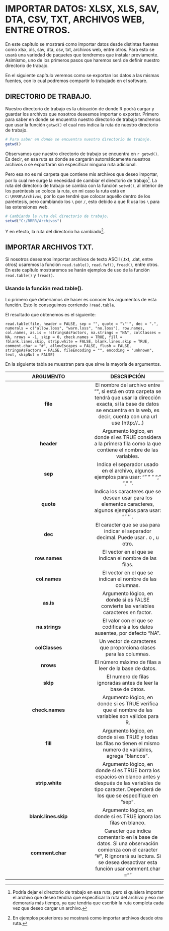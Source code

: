 # IMPORTAR DATOS: XLSX, XLS, SAV, DTA, CSV, TXT, ARCHIVOS WEB, ENTRE OTROS.

En este capítulo se mostrará como importar datos desde distintas fuentes como xlsx, xls, sav, dta, csv, txt, archivos web, entre otros. Para esto se usará una variedad de paquetes que tendremos que instalar previamente. Asimismo, uno de los primeros pasos que haremos será de definir nuestro directorio de trabajo.

En el siguiente capítulo veremos como se exportan los datos a las mismas fuentes, con lo cual podremos compartir lo trabajado en el software. 

## DIRECTORIO DE TRABAJO.

Nuestro directorio de trabajo es la ubicación de donde R podrá cargar y guardar los archivos que nosotros deseemos importar o exportar. Primero para saber en donde se encuentra nuestro directorio de trabajo tendremos que usar la función `getwd()` el cual nos indica la ruta de nuestro directorio de trabajo. 

```r
# Para saber en donde se encuentra nuestro directorio de trabajo. 
getwd()
```

Observamos que nuestro directorio de trabajo se encuentra en `r getwd()`. Es decir, en esa ruta es donde se cargarán automáticamente nuestros archivos o se exportarán sin especificar ninguna ruta adicional. 

Pero esa no es mi carpeta que contiene mis archivos que deseo importar, por lo cual me surge la necesidad de cambiar el directorio de trabajo[^1]. La ruta del directorio de trabajo se cambia con la función `setwd()`, al interior de los paréntesis se coloca la ruta, en mi caso la ruta está en `C:\RRRR\Archivos`, por lo que tendré que colocar aquello dentro de los paréntesis, pero cambiando los `\` por `/`, esto debido a que R usa los `\` para las extensiones web. 

[^1]: Podría dejar el directorio de trabajo en esa ruta, pero si quisiera importar el archivo que deseo tendría que especificar la ruta del archivo y eso me demoraría más tiempo, ya que tendría que escribir la ruta completa cada vez que deseo cargar un archivo. 

```r
# Cambiando la ruta del directorio de trabajo. 
setwd("C:/RRRR/Archivos")
```

Y en efecto, la ruta del directorio ha cambiado[^2].  

[^2]: En ejemplos posteriores se mostrará como importar archivos desde otra ruta.

## IMPORTAR ARCHIVOS TXT.

Si nosotros deseamos importar archivos de texto ASCII (.txt, .dat, entre otros) usaremos la función `read.table()`, `read.fwf()`, `fread()`, entre otros. En este capítulo mostraremos se harán ejemplos de uso de la función `read.table()` y `fread()`. 

### Usando la función read.table().

Lo primero que deberíamos de hacer es conocer los argumentos de esta función. Esto lo conseguimos corriendo `?read.table`.

El resultado que obtenemos es el siguiente:

`read.table(file, header = FALSE, sep = "", quote = "\"'", dec = ".", numerals = c("allow.loss", "warn.loss", "no.loss"), row.names, col.names, as.is = !stringsAsFactors, na.strings = "NA", colClasses = NA, nrows = -1, skip = 0, check.names = TRUE, fill = !blank.lines.skip, strip.white = FALSE, blank.lines.skip = TRUE, comment.char = "#", allowEscapes = FALSE, flush = FALSE, stringsAsFactors = FALSE, fileEncoding = "", encoding = "unknown", text, skipNul = FALSE)`

En la siguiente tabla se muestran para que sirve la mayoría de argumentos. 

| ARGUMENTO | DESCRIPCIÓN |
|:------------------:|:---------------:|
|**file**| El nombre del archivo entre "", si está en otra carpeta se tendrá que  usar la dirección exacta, si la base de datos se encuentra  en la web, es decir, cuenta con una url use (http://...) |
| **header**| Argumento lógico, en donde si es TRUE considera a la primera fila  como la que contiene el nombre de las variables.|
| **sep**| Indica el separador usado en el archivo, algunos ejemplos  para usar: "" " " ";" "," "\t".|
| **quote**| Indica los caracteres que se desean usar para los elementos  caracteres, algunos ejemplos para usar: "" '' \.|
| **dec**| El caracter que se usa para indicar el separador decimal. Puede usar . o , u otro.|
| **row.names**| El vector en el que se indican el nombre de las filas.|
| **col.names**| El vector en el que se indican el nombre de las columnas.|
| **as.is**| Argumento lógico, en donde si es FALSE convierte las variables caracteres en factor.|
| **na.strings**| El valor con el que se codificará a los datos ausentes, por defecto "NA".|
| **colClasses**| Un vector de caracteres que proporciona clases para las columnas.|
| **nrows**| El número máximo de filas a leer de la base de datos.|
| **skip**| El numero de filas ignoradas antes de leer la base de datos.|
| **check.names**| Argumento lógico, en donde si es TRUE verifica que el nombre de las variables son válidos para R.|
| **fill** | Argumento lógico, en donde si es TRUE y todas las filas no tienen el mismo numero de variables, agrega "blancos".|
| **strip.white**| Argumento lógico, en donde si es TRUE borra los espacios en blanco antes y después de las variables de tipo caracter. Dependerá de los que se especifique en "sep".|
| **blank.lines.skip** | Argumento lógico, en donde si es TRUE ignora las filas en blanco.|
| **comment.char** | Caracter que indica comentario en la base de datos. Si una observación comienza con el caracter "#", R ignorará su lectura. Si se desea desactivar esta función usar comment.char ="" |




